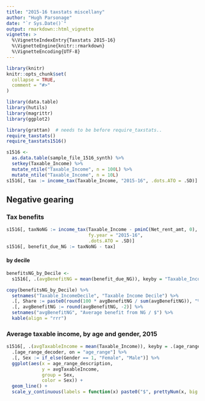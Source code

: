 ---
title: "2015-16 taxstats miscellany"
author: "Hugh Parsonage"
date: "`r Sys.Date()`"
output: rmarkdown::html_vignette
vignette: >
  %\VignetteIndexEntry{Taxstats 2015-16}
  %\VignetteEngine{knitr::rmarkdown}
  %\VignetteEncoding{UTF-8}
---

```{r setup, include = FALSE}
library(knitr)
knitr::opts_chunk$set(
  collapse = TRUE,
  comment = "#>"
)
```

```{r loadPackages}
library(data.table)
library(hutils)
library(magrittr)
library(ggplot2)

library(grattan)  # needs to be before require_taxstats..
require_taxstats()
require_taxstats1516()
```

```{r}
s1516 <- 
  as.data.table(sample_file_1516_synth) %>%
  setkey(Taxable_Income) %>%
  mutate_ntile("Taxable_Income", n = 100L) %>%
  mutate_ntile("Taxable_Income", n = 10L) 
s1516[, tax := income_tax(Taxable_Income, "2015-16", .dots.ATO = .SD)]

```


## Negative gearing

### Tax benefits

```{r}
s1516[, taxNoNG := income_tax(Taxable_Income - pminC(Net_rent_amt, 0), 
                              fy.year = "2015-16",
                              .dots.ATO = .SD)]
s1516[, benefit_due_NG := taxNoNG - tax]
```

#### by decile

```{r benefitsNG_by_Decile}
benefitsNG_by_Decile <- 
  s1516[, .(avgBenefitNG = mean(benefit_due_NG)), keyby = "Taxable_IncomeDecile"]

copy(benefitsNG_by_Decile) %>%
  setnames("Taxable_IncomeDecile", "Taxable Income Decile") %>%
  .[, Share := paste0(round(100 * avgBenefitNG / sum(avgBenefitNG)), "%")] %>%
  .[, avgBenefitNG := round(avgBenefitNG, -2)] %>%
  setnames("avgBenefitNG", "Average benefit from NG / $") %>%
  kable(align = "rrr")
```


### Average taxable income, by age and gender, 2015

```{r average-taxable-income-by-age-and-gender-2015}
s1516[, .(avgTaxableIncome = mean(Taxable_Income)), keyby = .(age_range, Gender)] %>%
  .[age_range_decoder, on = "age_range"] %>%
  .[, Sex := if_else(Gender == 1, "Female", "Male")] %>%
  ggplot(aes(x = age_range_description,
             y = avgTaxableIncome,
             group = Sex, 
             color = Sex)) + 
  geom_line() + 
  scale_y_continuous(labels = function(x) paste0("$", prettyNum(x, big.mark = ",")))
```




